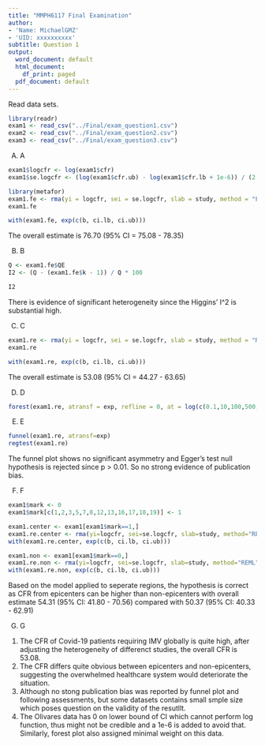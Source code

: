 ```yaml
---
title: "MMPH6117 Final Examination"
author:
- 'Name: MichaelGMZ'
- 'UID: xxxxxxxxxx'
subtitle: Question 1
output:
  word_document: default
  html_document:
    df_print: paged
  pdf_document: default
---
```


Read data sets.  
```r
library(readr)
exam1 <- read_csv("../Final/exam_question1.csv")
exam2 <- read_csv("../Final/exam_question2.csv")
exam3 <- read_csv("../Final/exam_question3.csv")
```

A) A  
```r
exam1$logcfr <- log(exam1$cfr)
exam1$se.logcfr <- (log(exam1$cfr.ub) - log(exam1$cfr.lb + 1e-6)) / (2 * 1.96)

library(metafor)
exam1.fe <- rma(yi = logcfr, sei = se.logcfr, slab = study, method = "FE", data = exam1)
exam1.fe

with(exam1.fe, exp(c(b, ci.lb, ci.ub)))
```
The overall estimate is 76.70 (95% CI = 75.08 - 78.35)  

B) B  
```r
Q <- exam1.fe$QE
I2 <- (Q - (exam1.fe$k - 1)) / Q * 100

I2
```
There is evidence of significant heterogeneity since the Higgins' I^2 is substantial high.  

C) C  
```r
exam1.re <- rma(yi = logcfr, sei = se.logcfr, slab = study, method = "REML", data = exam1)
exam1.re

with(exam1.re, exp(c(b, ci.lb, ci.ub)))
```
The overall estimate is 53.08 (95% CI = 44.27 - 63.65)  

D) D  
```r
forest(exam1.re, atransf = exp, refline = 0, at = log(c(0.1,10,100,500,1000)), showweights = T)
```

E) E  
```r
funnel(exam1.re, atransf=exp)
regtest(exam1.re)
```
The funnel plot shows no significant asymmetry and Egger's test null hypothesis is rejected since p > 0.01. So no strong evidence of publication bias.  

F) F  
```r
exam1$mark <- 0
exam1$mark[c(1,2,3,5,7,8,12,13,16,17,18,19)] <- 1

exam1.center <- exam1[exam1$mark==1,]
exam1.re.center <- rma(yi=logcfr, sei=se.logcfr, slab=study, method="REML", data=exam1.center)
with(exam1.re.center, exp(c(b, ci.lb, ci.ub)))

exam1.non <- exam1[exam1$mark==0,]
exam1.re.non <- rma(yi=logcfr, sei=se.logcfr, slab=study, method="REML", data=exam1.non)
with(exam1.re.non, exp(c(b, ci.lb, ci.ub)))
```
Based on the model applied to seperate regions, the hypothesis is correct as CFR from epicenters can be higher than non-epicenters with overall estimate 54.31 (95% CI: 41.80 - 70.56) compared with 50.37 (95% CI: 40.33 - 62.91)  

G) G  
1) The CFR of Covid-19 patients requiring IMV globally is quite high, after adjusting the heterogeneity of differenct studies, the overall CFR is 53.08.  
2) The CFR differs quite obvious between epicenters and non-epicenters, suggesting the overwhelmed healthcare system would deteriorate the situation.  
3) Although no stong publication bias was reported by funnel plot and following assessments, but some datasets contains small smple size which poses question on the validity of the resutllt.
4) The Olivares data has 0 on lower bound of CI which cannot perform log function, thus might not be credible and a 1e-6 is added to avoid that. Similarly, forest plot also assigned minimal weight on this data.  
